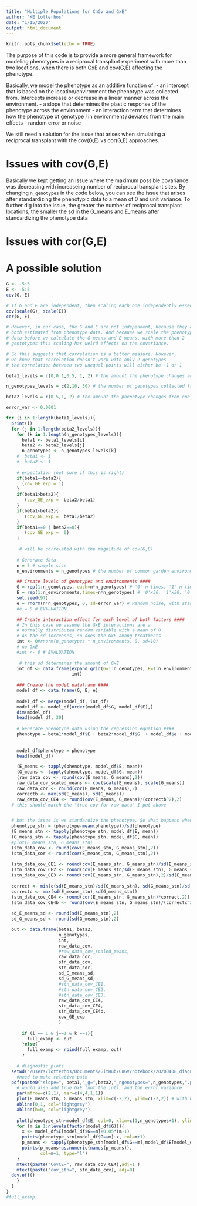 ```yaml
---
title: "Multiple Populations for CnGv and GxE"
author: "KE Lotterhos"
date: "1/15/2020"
output: html_document
---
```


```r
knitr::opts_chunk$set(echo = TRUE)
```

The purpose of this code is to provide a more general framework for modeling phenotypes in a reciprocal transplant experiment with more than two locations, when there is both GxE and cov(G,E) affecting the phenotype.

Basically, we model the phenotype as an additive function of:
- an intercept that is based on the location/environment the phenotype was collected from. Intercepts increase or decrease in a linear manner across the environment.
- a slope that determines the plastic response of the phenotype across the environment
- an interaction term that determines how the phenotype of genotype $i$ in environment $j$ deviates from the main effects
- random error or noise

We still need a solution for the issue that arises when simulating a reciprocal transplant with the cov(G,E) vs cor(G,E) approaches. 

# Issues with cov(G,E)
Basically we kept getting an issue where the maximum possible covariance was decreasing with increaseing number of reciprocal transplant sites. By changing `n_genotypes` in the code below, you can see the issue that arises after standardizing the phenotypic data to a mean of 0 and unit variance. To further dig into the issue, the greater the number of reciprocal transplant locations, the smaller the sd in the G_means and E_means after standardizing the phenotype data

# Issues with cor(G,E)

# A possible solution


```r
G <- -5:5
E <- -5:5
cov(G, E)

# If G and E are independent, then scaling each one independently essentially gives a correlation:
cov(scale(G), scale(E))
cor(G, E)

# However, in our case, the G and E are not independent, because they are 
# both estimated from phenotype data. And because we scale the phenotype
# data before we calculate the G means and E means, with more than 2
# gentotypes this scaling has weird effects on the covariance.

# So this suggests that correlation is a better measure. However,
# we know that correlation doesn't work with only 2 genotypes 
# the correlation between two unequal points will either be -1 or 1

```

```r

beta1_levels = c(0,0.1,0.5, 1, 2) # the amount the phenotype changes across 1 value of the environment (i.e., the slope). This is essentially the amount/degree of phenotypic plasticity that is the same across genotypes.

n_genotypes_levels = c(2,10, 50) # the number of genotypes collected from different locations

beta2_levels = c(0.5,1, 2) # the amount the phenotype changes from one genotype to the next. This is essitially the increase intercept from one genotype to the next.

error_var <- 0.0001

for (i in 1:length(beta1_levels)){
  print(i)
  for (j in 1:length(beta2_levels)){
    for (k in 1:length(n_genotypes_levels)){
      beta1 <- beta1_levels[i]
      beta2 <- beta2_levels[j]
      n_genotypes <- n_genotypes_levels[k]
    #  beta1 <- 1
    #  beta2 <- 1
      
    # expectation (not sure if this is right)
    if(beta1==beta2){
      (cov_GE_exp = 1)
    }
    if(beta1>beta2){
       (cov_GE_exp =  beta2/beta1)
    }
    if(beta1<beta2){
       (cov_GE_exp =  beta1/beta2)
    }
    if(beta1==0 | beta2==0){
       (cov_GE_exp =  0)
    }
     
     # will be correlated with the magnitude of cov(G,E)
      
    # Generate data
    n = 5 # sample size
    n_environments = n_genotypes # the number of common garden environments that the genotypes are grown in. Basically, genotype[i] orginates from environment[i]. This matching between genotypes and environment is important for the the cov(G,E) calculation. Here, we only consider the case of the complete reciprocal transplant experiment.

    ## Create levels of genotypes and environments ####
    G = rep(1:n_genotypes, each=n*n_genotypes) # '0' n times, '1' n times
    E = rep(1:n_environments,times=n*n_genotypes) # '0'x50, '1'x50, '0'x50, '1'x50
    set.seed(97)
    e = rnorm(n*n_genotypes, 0, sd=error_var) # Random noise, with standard deviation of 1
    #e = 0 # EVALUATION

    ## Create interaction effect for each level of both factors ####
    # In this case we assume the GxE interactions are a 
    # normally distributed random variable with a mean of 0
    # As the sd increases, so does the GxE among treatments
    int <- 0#rnorm(n_genotypes * n_environments, 0, sd=10)
    # no GxE
    #int <- 0 # EVALUATION
 
     # this sd determines the amount of GxE
    int_df <- data.frame(expand.grid(G=1:n_genotypes, E=1:n_environments), 
                         int)
    
    ### Create the model dataframe ####
    model_df <- data.frame(G, E, e)
    
    model_df <- merge(model_df, int_df)
    model_df <- model_df[order(model_df$G, model_df$E),]
    dim(model_df)
    head(model_df, 30)
    
    # Generate phenotype data using the regression equation ####
    phenotype = beta1*model_df$E + beta2*model_df$G  + model_df$e + model_df$int
    
    
    model_df$phenotype = phenotype
    head(model_df)

    (E_means <- tapply(phenotype, model_df$E, mean))
    (G_means <- tapply(phenotype, model_df$G, mean))
    (raw_data_cov <- round(cov(E_means, G_means),2))
    raw_data_cov_scaled_means <- cov(scale(E_means), scale(G_means))
    raw_data_cor <- round(cor(E_means, G_means),2)
    correctb <- max(sd(E_means), sd(G_means))
    raw_data_cov_CE4 <- round(cov(E_means, G_means)/(correctb^2),2)
  # this should match the "true cov for raw data" I put above


  # but the issue is we standardize the phenotype. So what happens when we do that?
  phenotype_stn = (phenotype-mean(phenotype))/sd(phenotype)
  (E_means_stn <- tapply(phenotype_stn, model_df$E, mean))
  (G_means_stn <- tapply(phenotype_stn, model_df$G, mean))
  #plot(E_means_stn, G_means_stn)
  (stn_data_cov <- round(cov(E_means_stn, G_means_stn),2))
  (stn_data_cor <- round(cor(E_means_stn, G_means_stn),2))
  
  (stn_data_cov_CE1 <- round(cov(E_means_stn, G_means_stn)/sd(E_means_stn),2))
  (stn_data_cov_CE2 <- round(cov(E_means_stn/sd(E_means_stn), G_means_stn/sd(G_means_stn)),2)) #BAD
  (stn_data_cov_CE3 <- round(cov(E_means_stn, G_means_stn),2)/sd(E_means_stn))
  
  correct <- min(c(sd(E_means_stn)/sd(G_means_stn), sd(G_means_stn)/sd(E_means_stn)))
  correctc <- max(sd(E_means_stn),sd(G_means_stn))
  (stn_data_cov_CE4 <- round(cor(E_means_stn, G_means_stn)*correct,2))
  (stn_data_cov_CE4b <- round(cov(E_means_stn, G_means_stn)/(correctc^2),2))
  
  sd_E_means_sd <- round(sd(E_means_stn),2)
  sd_G_means_sd <- round(sd(G_means_stn),2)

  out <- data.frame(beta1, beta2, 
                    n_genotypes,
                    int,
                    raw_data_cov,
                    #raw_data_cov_scaled_means,
                    raw_data_cor,
                    stn_data_cov,
                    stn_data_cor,
                    sd_E_means_sd,
                    sd_G_means_sd,
                    #stn_data_cov_CE1,
                    #stn_data_cov_CE2,
                    #stn_data_cov_CE3,
                    raw_data_cov_CE4,
                    stn_data_cov_CE4,
                    stn_data_cov_CE4b,
                    cov_GE_exp
                    )
      
      if (i == 1 & j==1 & k ==1){
        full_examp <- out
      }else{
        full_examp <- rbind(full_examp, out)
      }
  
    # diagnostic plots
  setwd("/Users/lotterhos/Documents/GitHub/CnGV/notebook/20200408_diagnosticplots")
    #need to make relative path
  pdf(paste0("slope=", beta1,"_g=",beta2,"_ngenotypes=",n_genotypes,".pdf"))
    # would also add true GxE (not the int), and the error variance
    par(mfrow=c(2,1), mar=c(4,4,1,1))
    plot(E_means_stn, G_means_stn, xlim=c(-2,2), ylim=c(-2,2)) # with bootstrap, woudl be good to add uncertainty to plot
    abline(0,1, col="lightgrey")
    abline(h=0, col="lightgrey")
    
    plot(phenotype_stn~model_df$E, col=0, xlim=c(1,n_genotypes+1), ylim=c(-3,3))
    for (m in 1:nlevels(factor(model_df$G))){
      x <- model_df$E[model_df$G==m]+0.05*(m-1)
      points(phenotype_stn[model_df$G==m]~x, col=m+1)
      p_means <- tapply(phenotype_stn[model_df$G==m],model_df$E[model_df$G==m], mean)
      points(p_means~as.numeric(names(p_means)),
             col=m+1, type="l")
    }
    mtext(paste("CovCE=", raw_data_cov_CE4),adj=1 )
    mtext(paste("cov_stn=", stn_data_cov), adj=0)
  dev.off()  
    }
  }
}
#full_examp
```

